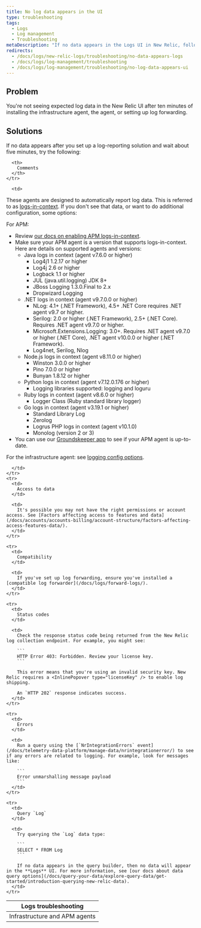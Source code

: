 ```yaml
---
title: No log data appears in the UI
type: troubleshooting
tags:
  - Logs
  - Log management
  - Troubleshooting
metaDescription: "If no data appears in the Logs UI in New Relic, follow these troubleshooting tips."
redirects:
  - /docs/logs/new-relic-logs/troubleshooting/no-data-appears-logs
  - /docs/logs/log-management/troubleshooting
  - /docs/logs/log-management/troubleshooting/no-log-data-appears-ui
---
```


## Problem

You're not seeing expected log data in the New Relic UI after ten minutes of installing the infrastructure agent, the <InlinePopover type="apm" /> agent, or setting up log forwarding.

## Solutions

If no data appears after you set up a log-reporting solution and wait about five minutes, try the following:

<table>
  <thead>
    <tr>
      <th>
        Logs troubleshooting
      </th>

      <th>
        Comments
      </th>
    </tr>
  </thead>

  <tbody>
    <tr>
      <td>
        Infrastructure and APM agents
      </td>

      <td>
These agents are designed to automatically report log data. This is referred to as [logs-in-context](/docs/logs/logs-context/logs-in-context). If you don't see that data, or want to do additional configuration, some options: 

For APM: 
* Review [our docs on enabling APM logs-in-context](/docs/logs/logs-context/get-started-logs-context).
* Make sure your APM agent is a version that supports logs-in-context. Here are details on supported agents and versions:
  * Java logs in context (agent v7.6.0 or higher)
      * Log4j1 1.2.17 or higher
      * Log4j 2.6 or higher
      * Logback 1.1 or higher
      * JUL (java.util.logging) JDK 8+
      * JBoss Logging 1.3.0.Final to 2.x
      * Dropwizard Logging
  * .NET logs in context (agent v9.7.0.0 or higher)
      * NLog: 4.1+ (.NET Framework), 4.5+ .NET Core requires .NET agent v9.7 or higher.
      * Serilog: 2.0 or higher (.NET Framework), 2.5+ (.NET Core). Requires .NET agent v9.7.0 or higher. 
      * Microsoft.Extensions.Logging: 3.0+. Requires .NET agent v9.7.0 or higher (.NET Core), .NET agent v10.0.0 or higher (.NET Framework).
      * Log4net, Serilog, Nlog
  * Node.js logs in context (agent v8.11.0 or higher)
      * Winston 3.0.0 or higher
      * Pino 7.0.0 or higher
      * Bunyan 1.8.12 or higher
  * Python logs in context (agent v7.12.0.176 or higher)
      * Logging libraries supported: logging and loguru
  * Ruby logs in context (agent v8.6.0 or higher)
      * Logger Class (Ruby standard library logger)
  * Go logs in context (agent v3.19.1 or higher)
      * Standard Library Log
      * Zerolog
      * Logrus
PHP logs in context (agent v10.1.0)
      * Monolog (version 2 or 3)
* You can use our [Groundskeeper app](https://onenr.io/0OQMXd57DjG) to see if your APM agent is up-to-date.

For the infrastructure agent: see [logging config options](/docs/infrastructure/install-infrastructure-agent/configuration/infrastructure-agent-configuration-settings/#logging-variables).

      </td>
    </tr>
    <tr>
      <td>
        Access to data
      </td>

      <td>
        It's possible you may not have the right permissions or account access. See [Factors affecting access to features and data](/docs/accounts/accounts-billing/account-structure/factors-affecting-access-features-data/).
      </td>
    </tr>

    <tr>
      <td>
        Compatibility
      </td>

      <td>
        If you've set up log forwarding, ensure you've installed a [compatible log forwarder](/docs/logs/forward-logs/).
      </td>
    </tr>

    <tr>
      <td>
        Status codes
      </td>

      <td>
        Check the response status code being returned from the New Relic log collection endpoint. For example, you might see:

        ```
        HTTP Error 403: Forbidden. Review your license key.
        ```

        This error means that you're using an invalid security key. New Relic requires a <InlinePopover type="licenseKey" /> to enable log shipping.

        An `HTTP 202` response indicates success.
      </td>
    </tr>

    <tr>
      <td>
        Errors
      </td>

      <td>
        Run a query using the [`NrIntegrationErrors` event](/docs/telemetry-data-platform/manage-data/nrintegrationerror/) to see if any errors are related to logging. For example, look for messages like:

        ```
        Error unmarshalling message payload
        ```
      </td>
    </tr>

    <tr>
      <td>
        Query `Log`
      </td>

      <td>
        Try querying the `Log` data type:

        ```
        SELECT * FROM Log
        ```

        If no data appears in the query builder, then no data will appear in the **Logs** UI. For more information, see [our docs about data query options](/docs/query-your-data/explore-query-data/get-started/introduction-querying-new-relic-data).
      </td>
    </tr>
  </tbody>
</table>

